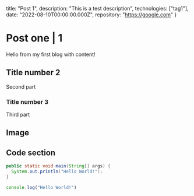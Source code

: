 
  title: "Post 1",
  description: "This is a test description",
  technologies: ["tag1"],
  date: "2022-08-10T00:00:00.000Z",
  repository: "https://google.com"
}

# Post one | 1

Hello from my first blog with content!

## Title number 2

Second part

### Title number 3

Third part

## Image

<ImageComponent url="/images/posts/post-one/computer.jpg" />

## Code section

```java
public static void main(String[] args) {
  System.out.println("Hello World!");
}
```

```js
console.log("Hello World!")
```